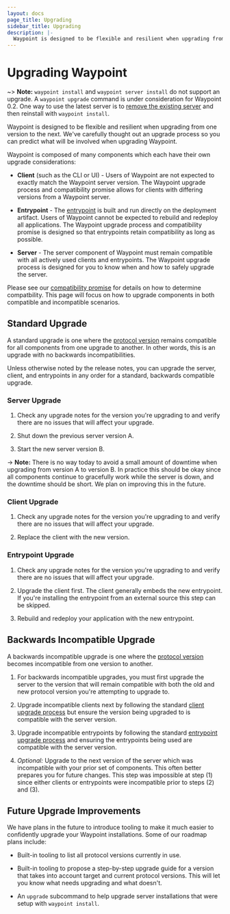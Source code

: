 ```yaml
---
layout: docs
page_title: Upgrading
sidebar_title: Upgrading
description: |-
  Waypoint is designed to be flexible and resilient when upgrading from one version to the next. We've carefully thought out an upgrade process so you can predict what will be involved when upgrading Waypoint.
---
```


# Upgrading Waypoint

~> **Note:** `waypoint install` and `waypoint server install` do not support an upgrade. A `waypoint upgrade` command is under consideration for Waypoint 0.2. One way to use the latest server is to [remove the existing server](/docs/troubleshooting#remove-the-waypoint-server) and then reinstall with `waypoint install`.

Waypoint is designed to be flexible and resilient when upgrading from
one version to the next. We've carefully thought out an upgrade process
so you can predict what will be involved when upgrading Waypoint.

Waypoint is composed of many components which each have their own upgrade
considerations:

- **Client** (such as the CLI or UI) - Users of Waypoint are not expected
  to exactly match the Waypoint server version. The Waypoint upgrade process
  and compatibility promise allows for clients with differing versions from
  a Waypoint server.

- **Entrypoint** - The [entrypoint](/docs/entrypoint) is built and run
  directly on the deployment artifact. Users of Waypoint cannot be expected
  to rebuild and redeploy all applications. The Waypoint upgrade process
  and compatibility promise is designed so that entrypoints retain compatibility
  as long as possible.

- **Server** - The server component of Waypoint must remain compatible
  with all actively used clients and entrypoints. The Waypoint upgrade process
  is designed for you to know when and how to safely upgrade the server.

Please see our [compatibility promise](/docs/upgrading/compatibility)
for details on how to determine compatbility. This page will focus on
how to upgrade components in both compatible and incompatible scenarios.

## Standard Upgrade

A standard upgrade is one where the [protocol version](/docs/upgrading/compatibility)
remains compatible for all components from one upgrade to another. In other
words, this is an upgrade with no backwards incompatibilities.

Unless otherwise noted by the release notes, you can upgrade the server,
client, and entrypoints in any order for a standard, backwards compatible upgrade.

### Server Upgrade

1. Check any upgrade notes for the version you're upgrading to and verify
   there are no issues that will affect your upgrade.

2. Shut down the previous server version A.

3. Start the new server version B.

-> **Note:** There is no way today to avoid a small amount of downtime
when upgrading from version A to version B. In practice this should be
okay since all components continue to gracefully work while the server
is down, and the downtime should be short. We plan on improving this
in the future.

### Client Upgrade

1. Check any upgrade notes for the version you're upgrading to and verify
   there are no issues that will affect your upgrade.

2. Replace the client with the new version.

### Entrypoint Upgrade

1. Check any upgrade notes for the version you're upgrading to and verify
   there are no issues that will affect your upgrade.

2. Upgrade the client first. The client generally embeds the new entrypoint.
   If you're installing the entrypoint from an external source this step can
   be skipped.

3. Rebuild and redeploy your application with the new entrypoint.

## Backwards Incompatible Upgrade

A backwards incompatible upgrade is one where the
[protocol version](/docs/upgrading/compatibility)
becomes incompatible from one version to another.

1. For backwards incompatible upgrades, you must first upgrade the
   server to the version that will remain compatible with both the old
   and new protocol version you're attempting to upgrade to.

2. Upgrade incompatible clients next by following the standard
   [client upgrade process](#client-upgrade) but ensure the version being
   upgraded to is compatible with the server version.

3. Upgrade incompatible entrypoints by following the standard
   [entrypoint upgrade process](#entrypoint-upgrade) and ensuring the
   entrypoints being used are compatible with the server version.

4. _Optional:_ Upgrade to the next version of the server which was
   incompatible with your prior set of components. This often better prepares
   you for future changes. This step was impossible at step (1) since either
   clients or entrypoints were incompatible prior to steps (2) and (3).

## Future Upgrade Improvements

We have plans in the future to introduce tooling to make it much easier to
confidently upgrade your Waypoint installations. Some of our roadmap plans
include:

- Built-in tooling to list all protocol versions currently in use.

- Built-in tooling to propose a step-by-step upgrade guide for a version
  that takes into account target and current protocol versions. This will let
  you know what needs upgrading and what doesn't.

- An `upgrade` subcommand to help upgrade server installations that were
  setup with `waypoint install`.
